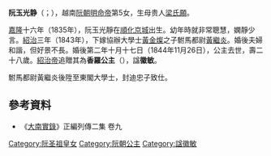 {{東亞女性歷史人物
|名稱 =阮玉光静
|身份 =[[阮朝|阮朝]]香羅公主
|國家 =[[大南|大南]]
|時代 =[[阮朝|阮朝]]
|姓名 =阮玉光静
|出生日期 =1817年<br>嘉隆十六年
|出生地點 =大南[[顺化市|富春京]]
|婚年 =1843年（紹治三年）
|逝世年 ={{death date and age|1844|11|26|1817}}<br>紹治四年十月十七日
|逝世地點 =大南[[順化市|富春京]]
|諡號 =徽敏
|墓葬=
|祠廟=
|父親 =[[明命帝|明命帝]]
|母親 =贵人[[梁氏願|梁氏願]]
|夫=[[黃繼炎|黃繼炎]]
|夫之父=
|夫之母=
|同胞姊妹 =新和公主[[阮玉端慎|阮玉端慎]]
|同胞兄弟 =樂邊郡公[[阮福绵宽|阮福绵宽]]
}}
'''阮玉光静'''（{{vie|v='''Nguyễn Ngọc Quang Tĩnh'''|hn=阮玉光静}}；{{bd|1835年||1844年|11月26日|}}），越南[[阮朝|阮朝]][[明命帝|明命帝]]第5女，生母贵人[[梁氏願|梁氏願]]。

[[嘉隆|嘉隆]]十六年（1835年），阮玉光靜在[[順化京城|順化京城]]出生。幼年時就非常聰慧，嫻靜少言。[[紹治|紹治]]三年（1843年），下嫁協辦大學士[[黃金燦|黃金燦]]之子駙馬都尉[[黃繼炎|黃繼炎]]。婚後夫婦和諧，但好景不長。婚後第二年十月十七日（1844年11月26日），公主去世，壽二十八歲。[[紹治帝|紹治帝]]追贈其為'''香羅公主'''（{{vie|v=Hương La Công Chúa|hn=香羅公主}}），諡'''徽敏'''。

駙馬都尉黃繼炎後陞至東閣大學士，封迪忠子致仕。

==參考資料==
*《[[大南實錄|大南實錄]]》正編列傳二集 卷九
{{阮聖祖子女}}
[[Category:阮圣祖皇女|Category:阮圣祖皇女]]
[[Category:阮朝公主|Category:阮朝公主]]
[[Category:諡徽敏|Category:諡徽敏]]